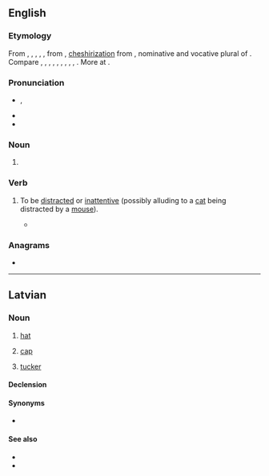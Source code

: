 {{also|Mice|micë|miče|míče}}
==English==

===Etymology===
From {{inh|en|enm|mys}}, {{m|enm|mice}}, {{m|enm|muis}}, {{m|enm|mise}}, {{m|enm|mis}}, from {{inh|en|ang|mȳs|t=mice}}, [[cheshirization]] from {{inh|en|gem-pro|*mūsiz|t=mice}}, nominative and vocative plural of {{der|en|gem-pro|*mūs|t=mouse}}. Compare {{cog|sco|mice}}, {{m|sco|mise}}, {{m|sco|myse}}, {{m|sco|myce|t=mice}}, {{cog|fy|mûzen|t=mice}}, {{cog|nl|muizen|t=mice}}, {{cog|de|Mäuse|t=mice}}, {{cog|sv|möss|t=mice}}, {{cog|fo|mýs|t=mice}}, {{cog|is|mýs|t=mice}}. More at {{l|en|mouse}}.

===Pronunciation===
* {{enPR|mīs}}, {{IPA|en|/maɪs/}}
* {{audio|en|LL-Q1860 (eng)-Vealhurl-mice.wav |Audio (UK)}}
* {{rhymes|en|aɪs|s=1}}

===Noun===
{{head|en|noun form}}

# {{en-irregular plural of|mouse|umlaut=1}}

===Verb===
{{en-verb}}

# {{lb|en|Bermuda}} To be [[distracted]] or [[inattentive]] (possibly alluding to a [[cat]] being distracted by a [[mouse]]).
#* {{quote-book|en|title=Bermewjan Vurds|passage=That cat's '''mysin''', he doesn't see the dog coming.|year=1984|author=Peter A. Smith, Fred M. Barritt|publisher=Island Press}}

===Anagrams===
* {{anagrams|en|a=ceim|ICEM|ICME|cemi|emic}}

----

==Latvian==

===Noun===
{{lv-noun|f|5th}}

# {{lb|lv|colloquial}} [[hat]]
# {{lb|lv|colloquial}} [[cap]]
# {{lb|lv|colloquial}} [[tucker]]

====Declension====
{{lv-decl-noun|mi|e|5th||c|č}}

====Synonyms====
* {{l|lv|aube}}

====See also====
* {{l|lv|cepure|g=f}}
* {{l|lv|platmale|g=f}}